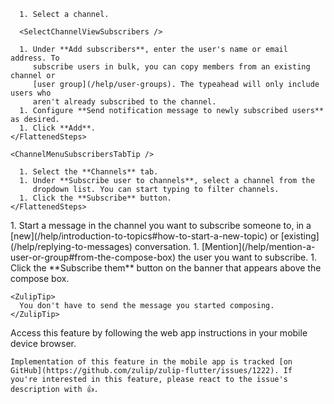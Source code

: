 

<DependsOnPermissions />

<Tabs>
  <TabItem label="Via channel settings">
    <FlattenedSteps>
      <NavigationSteps target="relative/channel/all" />

      1. Select a channel.

      <SelectChannelViewSubscribers />

      1. Under **Add subscribers**, enter the user's name or email address. To
         subscribe users in bulk, you can copy members from an existing channel or
         [user group](/help/user-groups). The typeahead will only include users who
         aren't already subscribed to the channel.
      1. Configure **Send notification message to newly subscribed users** as desired.
      1. Click **Add**.
    </FlattenedSteps>

    <ChannelMenuSubscribersTabTip />
  </TabItem>

  <TabItem label="Via user profile">
    <FlattenedSteps>
      <RightSidebarViewProfile />

      1. Select the **Channels** tab.
      1. Under **Subscribe user to channels**, select a channel from the
         dropdown list. You can start typing to filter channels.
      1. Click the **Subscribe** button.
    </FlattenedSteps>
  </TabItem>

  <TabItem label="Via compose box">
    <Steps>
      1. Start a message in the channel you want to subscribe someone to, in a
         [new](/help/introduction-to-topics#how-to-start-a-new-topic) or
         [existing](/help/replying-to-messages) conversation.
      1. [Mention](/help/mention-a-user-or-group#from-the-compose-box) the user you
         want to subscribe.
      1. Click the **Subscribe them** button on the banner that appears above the
         compose box.
    </Steps>

    <ZulipTip>
      You don't have to send the message you started composing.
    </ZulipTip>
  </TabItem>

  <TabItem label="Mobile">
    Access this feature by following the web app instructions in your
    mobile device browser.

    Implementation of this feature in the mobile app is tracked [on
    GitHub](https://github.com/zulip/zulip-flutter/issues/1222). If
    you're interested in this feature, please react to the issue's
    description with 👍.
  </TabItem>
</Tabs>

<AutomatedDmChannelSubscription />
